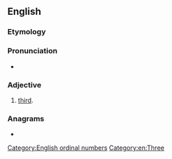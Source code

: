 ==English==

===Etymology===
{{suffix|en|three|th}}

===Pronunciation===
* {{rhymes|en|iːθ|s=1}}

===Adjective===
{{en-adj|-}}

# {{lb|en|rare|nonstandard}} [[third]].

===Anagrams===
* {{anagrams|en|a=eehhrtt|thether}}

[[Category:English ordinal numbers]]
[[Category:en:Three]]